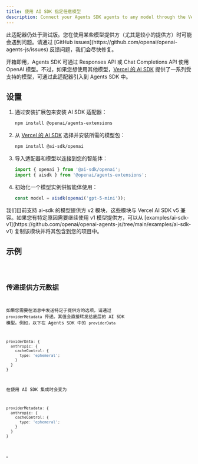 ```yaml
---
title: 使用 AI SDK 指定任意模型
description: Connect your Agents SDK agents to any model through the Vercel's AI SDK
---
```



<Aside type="caution">
  此适配器仍处于测试版。您在使用某些模型提供方（尤其是较小的提供方）时可能会遇到问题。请通过
  [GitHub issues](https://github.com/openai/openai-agents-js/issues)
  反馈问题，我们会尽快修复。
</Aside>

开箱即用，Agents SDK 可通过 Responses API 或 Chat Completions API 使用 OpenAI 模型。不过，如果您想使用其他模型，[Vercel 的 AI SDK](https://sdk.vercel.ai/) 提供了一系列受支持的模型，可通过此适配器引入到 Agents SDK 中。

## 设置

<Steps>

1. 通过安装扩展包来安装 AI SDK 适配器：

   ```bash
   npm install @openai/agents-extensions
   ```

2. 从 [Vercel 的 AI SDK](https://ai-sdk.dev/docs/foundations/providers-and-models) 选择并安装所需的模型包：

   ```bash
   npm install @ai-sdk/openai
   ```

3. 导入适配器和模型以连接到您的智能体：

   ```typescript
   import { openai } from '@ai-sdk/openai';
   import { aisdk } from '@openai/agents-extensions';
   ```

4. 初始化一个模型实例供智能体使用：

   ```typescript
   const model = aisdk(openai('gpt-5-mini'));
   ```

</Steps>

<Aside type="caution">
  我们目前支持 ai-sdk 的模型提供方 v2 模块，这些模块与 Vercel AI SDK v5
  兼容。如果您有特定原因需要继续使用 v1 模型提供方，可以从
  [examples/ai-sdk-v1](https://github.com/openai/openai-agents-js/tree/main/examples/ai-sdk-v1)
  复制该模块并将其包含到您的项目中。
</Aside>

## 示例

<Code lang="typescript" code={aiSdkSetupExample} title="AI SDK 设置" />

## 传递提供方元数据

如果您需要在消息中发送特定于提供方的选项，请通过 `providerMetadata` 传递。其值会直接转发给底层的 AI SDK 模型。例如，以下在 Agents SDK 中的 `providerData`

```ts
providerData: {
  anthropic: {
    cacheControl: {
      type: 'ephemeral';
    }
  }
}
```

在使用 AI SDK 集成时会变为

```ts
providerMetadata: {
  anthropic: {
    cacheControl: {
      type: 'ephemeral';
    }
  }
}
```

。
